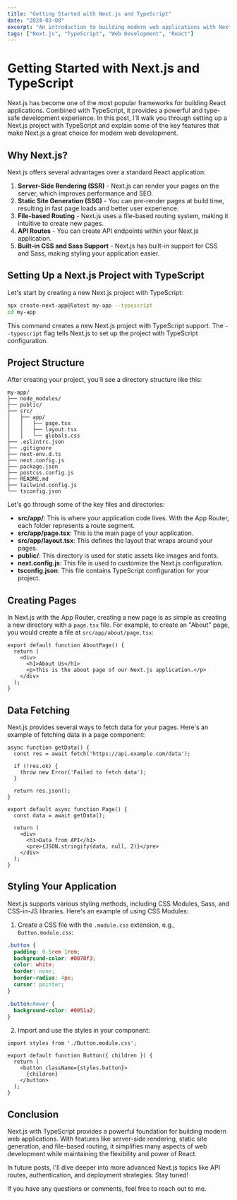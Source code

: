 ```yaml
---
title: "Getting Started with Next.js and TypeScript"
date: "2024-03-08"
excerpt: "An introduction to building modern web applications with Next.js and TypeScript."
tags: ["Next.js", "TypeScript", "Web Development", "React"]
---
```


# Getting Started with Next.js and TypeScript

Next.js has become one of the most popular frameworks for building React applications. Combined with TypeScript, it provides a powerful and type-safe development experience. In this post, I'll walk you through setting up a Next.js project with TypeScript and explain some of the key features that make Next.js a great choice for modern web development.

## Why Next.js?

Next.js offers several advantages over a standard React application:

1. **Server-Side Rendering (SSR)** - Next.js can render your pages on the server, which improves performance and SEO.
2. **Static Site Generation (SSG)** - You can pre-render pages at build time, resulting in fast page loads and better user experience.
3. **File-based Routing** - Next.js uses a file-based routing system, making it intuitive to create new pages.
4. **API Routes** - You can create API endpoints within your Next.js application.
5. **Built-in CSS and Sass Support** - Next.js has built-in support for CSS and Sass, making styling your application easier.

## Setting Up a Next.js Project with TypeScript

Let's start by creating a new Next.js project with TypeScript:

```bash
npx create-next-app@latest my-app --typescript
cd my-app
```

This command creates a new Next.js project with TypeScript support. The `--typescript` flag tells Next.js to set up the project with TypeScript configuration.

## Project Structure

After creating your project, you'll see a directory structure like this:

```
my-app/
├── node_modules/
├── public/
├── src/
│   ├── app/
│   │   ├── page.tsx
│   │   ├── layout.tsx
│   │   └── globals.css
├── .eslintrc.json
├── .gitignore
├── next-env.d.ts
├── next.config.js
├── package.json
├── postcss.config.js
├── README.md
├── tailwind.config.js
└── tsconfig.json
```

Let's go through some of the key files and directories:

- **src/app/**: This is where your application code lives. With the App Router, each folder represents a route segment.
- **src/app/page.tsx**: This is the main page of your application.
- **src/app/layout.tsx**: This defines the layout that wraps around your pages.
- **public/**: This directory is used for static assets like images and fonts.
- **next.config.js**: This file is used to customize the Next.js configuration.
- **tsconfig.json**: This file contains TypeScript configuration for your project.

## Creating Pages

In Next.js with the App Router, creating a new page is as simple as creating a new directory with a `page.tsx` file. For example, to create an "About" page, you would create a file at `src/app/about/page.tsx`:

```tsx
export default function AboutPage() {
  return (
    <div>
      <h1>About Us</h1>
      <p>This is the about page of our Next.js application.</p>
    </div>
  );
}
```

## Data Fetching

Next.js provides several ways to fetch data for your pages. Here's an example of fetching data in a page component:

```tsx
async function getData() {
  const res = await fetch('https://api.example.com/data');
  
  if (!res.ok) {
    throw new Error('Failed to fetch data');
  }
  
  return res.json();
}

export default async function Page() {
  const data = await getData();
  
  return (
    <div>
      <h1>Data from API</h1>
      <pre>{JSON.stringify(data, null, 2)}</pre>
    </div>
  );
}
```

## Styling Your Application

Next.js supports various styling methods, including CSS Modules, Sass, and CSS-in-JS libraries. Here's an example of using CSS Modules:

1. Create a CSS file with the `.module.css` extension, e.g., `Button.module.css`:

```css
.button {
  padding: 0.5rem 1rem;
  background-color: #0070f3;
  color: white;
  border: none;
  border-radius: 4px;
  cursor: pointer;
}

.button:hover {
  background-color: #0051a2;
}
```

2. Import and use the styles in your component:

```tsx
import styles from './Button.module.css';

export default function Button({ children }) {
  return (
    <button className={styles.button}>
      {children}
    </button>
  );
}
```

## Conclusion

Next.js with TypeScript provides a powerful foundation for building modern web applications. With features like server-side rendering, static site generation, and file-based routing, it simplifies many aspects of web development while maintaining the flexibility and power of React.

In future posts, I'll dive deeper into more advanced Next.js topics like API routes, authentication, and deployment strategies. Stay tuned!

If you have any questions or comments, feel free to reach out to me. 